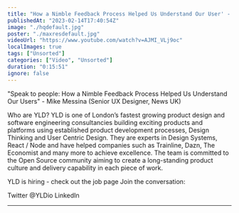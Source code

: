 ```yaml
---
title: "How a Nimble Feedback Process Helped Us Understand Our User' - DSL London #6 - February 2023"
publishedAt: "2023-02-14T17:40:54Z"
image: "./hqdefault.jpg"
poster: "./maxresdefault.jpg"
videoUrl: "https://www.youtube.com/watch?v=AJMI_VLj9oc"
localImages: true
tags: ["Unsorted"]
categories: ["Video", "Unsorted"]
duration: "0:15:51"
ignore: false
---
```


"Speak to people: How a Nimble Feedback Process Helped Us Understand Our Users" - Mike Messina (Senior UX Designer, News UK)

Who are YLD?
YLD is one of London’s fastest growing product design and software engineering consultancies building exciting products and platforms using established product development processes, Design Thinking and User Centric Design. They are experts in Design Systems, React / Node and have helped companies such as Trainline, Dazn, The Economist and many more to achieve excellence.
The team is committed to the Open Source community aiming to create a long-standing product culture and delivery capability in each piece of work.

YLD is hiring - check out the job page
Join the conversation:

Twitter @YLDio
LinkedIn

---
